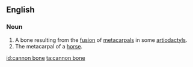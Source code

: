==English==
===Noun===
{{en-noun|sg=[[cannon]] [[bone]]}}
#A bone resulting from the [[fusion]] of [[metacarpal]]s in some [[artiodactyl]]s.
#The metacarpal of a [[horse]].

[[id:cannon bone]]
[[ta:cannon bone]]